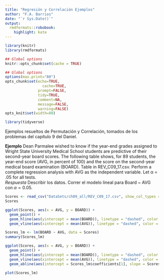 ```yaml
---
title: "Regresión y Correlación Ejemplos"
author: "F.A. Barrios"
date: "`r Sys.Date()`"
output:
  rmdformats::robobook:
    highlight: kate
---
```


```r
library(knitr)
library(rmdformats)

## Global options
knitr::opts_chunk$set(cache = TRUE)

## Global options
options(max.print="80")
opts_chunk$set(echo=TRUE,
	             cache=TRUE,
               prompt=FALSE,
               tidy=TRUE,
               comment=NA,
               message=FALSE,
               warning=FALSE)
opts_knit$set(width=80)
```

```r
library(tidyverse)
```

Ejemplos resueltos de Permutación y Correlación, tomados de los problemas del capítulo 9 del Daniel.  

**Ejemplo** Dean Parmalee wished to know if the year-end grades assigned to Wright State University Medical School students are predictive of their second-year board scores. The following table shows, for 89 students, the year-end score (AVG, in percent of 100) and the score on the second-year medical board examination (BOARD). Table in REV_C09_17.csv. Perform a complete regression analysis with AVG as the independent variable. Let α = .05 for all tests.  
*Respuesta* Describir los datos. Correr el modelo lineal para Board ~ AVG con $\alpha = 0.05$.  

```r
Scores <- read_csv("DataSets/ch09_all/REV_C09_17.csv", show_col_types = FALSE)
Scores

ggplot(Scores, aes(x = AVG, y = BOARD)) +
  geom_point() +
  geom_hline(aes(yintercept = mean(BOARD)), linetype = "dashed", color = "red") +
  geom_vline(aes(xintercept = mean(AVG)), linetype = "dashed", color = "red")

Scores_lm <- lm(BOARD ~ AVG, data = Scores)
summary(Scores_lm)

ggplot(Scores, aes(x = AVG, y = BOARD)) +
  geom_point() +
  geom_hline(aes(yintercept = mean(BOARD)), linetype = "dashed", color = "red") +
  geom_vline(aes(xintercept = mean(AVG)), linetype = "dashed", color = "red") +
  geom_abline(aes(intercept = Scores_lm$coefficients[1], slope = Scores_lm$coefficients[2]), color = "blue")

plot(Scores_lm)
```
